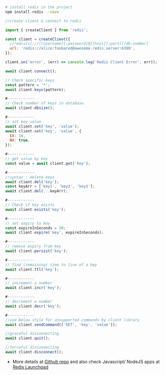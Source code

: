 
```sh
# install redis in the project
npm install redis --save
```

```js
//create client & connect to redis

import { createClient } from 'redis';

const client = createClient({
  //redis[s]://[[username][:password]@][host][:port][/db-number]
  url: 'redis://alice:foobared@awesome.redis.server:6380',
});

client.on('error', (err) => console.log('Redis Client Error', err));

await client.connect();
```

```js
// Check specific keys
const pattern = '*';
await client.keys(pattern);

#------------
// Check number of keys in database
await client.dbsize();

#------------
// set key value
await client.set('key', 'value');
await client.set('key', 'value', {
  EX: 10,
  NX: true,
});

#------------
// get value by key
const value = await client.get('key');

#------------
//syntax : delete keys
await client.del('key');
const keyArr = ['key1', 'key2', 'key3'];
await client.del(...keyArr);

#------------
// Check if key exists
await client.exists('key');

#------------
// set expiry to key
const expireInSeconds = 30;
await client.expire('key', expireInSeconds);

#------------
// remove expiry from key
await client.persist('key');

#------------
// find (remaining) time to live of a key
await client.ttl('key');

#------------
// increment a number
await client.incr('key');

#------------
// decrement a number
await client.decr('key');

#------------
//use below style for unsupported commands by client library
await client.sendCommand(['SET', 'key', 'value']);
```

```js
//graceful disconnecting
await client.quit();

//forceful disconnecting
await client.disconnect();
```

- More details at [Github repo](https://github.com/redis/node-redis) and also check Javascript/ NodeJS apps at [Redis Launchpad](https://launchpad.redis.com/)
